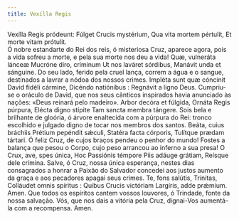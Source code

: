 ```yaml
---
title: Vexílla Regis
---
```


<div class="grid grid-cols-2 gap-5">
  <span class="text-justify">
    Vexílla Regis pródeunt: Fúlget Crucis mystérium, Qua vita mortem pértulit,
    Et morte vitam prótulit.
  </div>
  <span class="text-justify">
    Ó nobre estandarte do Rei dos reis, ó misteriosa Cruz, aparece agora, pois a
    vida sofreu a morte, e pela sua morte nos deu a vida!
  </div>
  <span class="text-justify">
    Quæ, vulneráta lánceæ Mucróne diro, críminum Ut nos laváret sórdibus,
    Manávit unda et sánguine.
  </div>
  <span class="text-justify">
    Do seu lado, ferido pela cruel lança, correm a água e o sangue, destinados a
    lavrar a nódoa dos nossos crimes.
  </div>
  <span class="text-justify">
    Impléta sunt quæ cóncinit David fidéli cármine, Dicéndo natiónibus :
    Regnávit a ligno Deus.
  </div>
  <span class="text-justify">
    Cumpriu-se o oráculo de David, que nos seus cânticos inspirados havia
    anunciado às nações: «Deus reinará pelo madeiro».
  </div>
  <span class="text-justify">
    Arbor decóra et fúlgida, Ornáta Regis púrpura, Elécta digno stípite Tam
    sancta membra tángere.
  </div>
  <span class="text-justify">
    Sois bela e brilhante de gloória, ó árvore enaltecida com a púrpura do Rei:
    tronco escolhido e julgado digno de tocar nos membros dos santos.
  </div>
  <span class="text-justify">
    Beáta, cuius bráchiis Prétium pepéndit sǽculi, Statéra facta córporis,
    Tulítque prædam tártari.
  </div>
  <span class="text-justify">
    Ó feliz Cruz, de cujos braços pendeu o penhor do mundo! Fostes a balança que
    pesou o Corpo, cujo peso arrancou ao inferno a sua presa!
  </div>
  <span class="text-justify">
    O Crux, ave, spes única, Hoc Passiónis témpore Piis adáuge grátiam, Reísque
    dele crímina.
  </div>
  <span class="text-justify">
    Salve, ó Cruz, nossa única esperança, nestes dias consagrados a honrar a
    Paixão do Salvador concedei aos justos aumento da graça e aos pecadores
    apagai seus crimes.
  </div>
  <span class="text-justify">
    Te, fons salútis, Trínitas, Colláudet omnis spíritus : Quibus Crucis
    victóriam Largíris, adde prǽmium. Amen.
  </div>
  <span class="text-justify">
    Que todos os espíritos cantem vossos louvores, ó Trindade, fonte da nossa
    salvação. Vós, que nos dais a vitória pela Cruz, dignai-Vos aumentá-la com a
    recompensa. Amen.
  </span>
</div>
